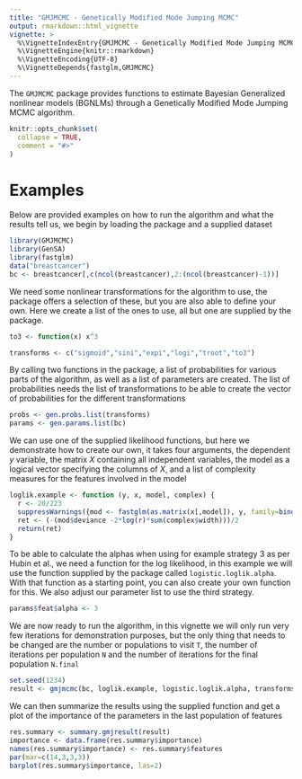 ```yaml
---
title: "GMJMCMC - Genetically Modified Mode Jumping MCMC"
output: rmarkdown::html_vignette
vignette: >
  %\VignetteIndexEntry{GMJMCMC - Genetically Modified Mode Jumping MCMC}
  %\VignetteEngine{knitr::rmarkdown}
  %\VignetteEncoding{UTF-8}
  %\VignetteDepends{fastglm,GMJMCMC}
---
```

The `GMJMCMC` package provides functions to estimate Bayesian Generalized nonlinear models (BGNLMs) through a Genetically Modified Mode Jumping MCMC algorithm.


```r
knitr::opts_chunk$set(
  collapse = TRUE,
  comment = "#>"
)
```
# Examples
Below are provided examples on how to run the algorithm and what the results tell us, we begin by loading the package and a supplied dataset
```r
library(GMJMCMC)
library(GenSA)
library(fastglm)
data("breastcancer")
bc <- breastcancer[,c(ncol(breastcancer),2:(ncol(breastcancer)-1))]
```
We need some nonlinear transformations for the algorithm to use, the package offers a selection of these, but you are also able to define your own. Here we create a list of the ones to use, all but one are supplied by the package.
```r
to3 <- function(x) x^3

transforms <- c("sigmoid","sini","expi","logi","troot","to3")
```
By calling two functions in the package, a list of probabilities for various parts of the algorithm, as well as a list of parameters are created. The list of probabilities needs the list of transformations to be able to create the vector of probabilities for the different transformations
```r
probs <- gen.probs.list(transforms)
params <- gen.params.list(bc)
```
We can use one of the supplied likelihood functions, but here we demonstrate how to create our own, it takes four arguments, the dependent $y$ variable, the matrix $X$ containing all independent variables, the model as a logical vector specifying the columns of $X$, and a list of complexity measures for the features involved in the model
```r
loglik.example <- function (y, x, model, complex) {
  r <- 20/223
  suppressWarnings({mod <- fastglm(as.matrix(x[,model]), y, family=binomial())})
  ret <- (-(mod$deviance -2*log(r)*sum(complex$width)))/2
  return(ret)
}
```
To be able to calculate the alphas when using for example strategy 3 as per Hubin et al., we need a function for the log likelihood, in this example we will use the function supplied by the package called `logistic.loglik.alpha`. With that function as a starting point, you can also create your own function for this. We also adjust our parameter list to use the third strategy.
```r
params$feat$alpha <- 3
```

We are now ready to run the algorithm, in this vignette we will only run very few iterations for demonstration purposes, but the only thing that needs to be changed are the number or populations to visit `T`, the number of iterations per population `N` and the number of iterations for the final population `N.final`
```r
set.seed(1234)
result <- gmjmcmc(bc, loglik.example, logistic.loglik.alpha, transforms, T=3, N=30, N.final=60, probs, params)
```
We can then summarize the results using the supplied function and get a plot of the importance of the parameters in the last population of features
```r
res.summary <- summary.gmjresult(result)
importance <- data.frame(res.summary$importance)
names(res.summary$importance) <- res.summary$features
par(mar=c(14,3,3,3))
barplot(res.summary$importance, las=2)
```
